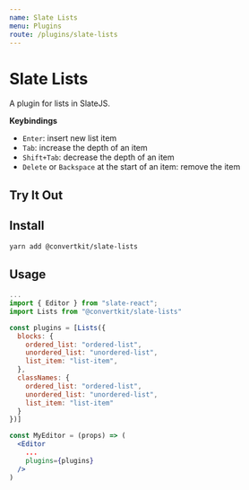 ```yaml
---
name: Slate Lists
menu: Plugins
route: /plugins/slate-lists
---
```



# Slate Lists

A plugin for lists in SlateJS.

**Keybindings**

- `Enter`: insert new list item
- `Tab`: increase the depth of an item
- `Shift+Tab`: decrease the depth of an item
- `Delete` or `Backspace` at the start of an item: remove the item

## Try It Out

<Editor />

## Install

```bash
yarn add @convertkit/slate-lists
```

## Usage

```jsx
...
import { Editor } from "slate-react";
import Lists from "@convertkit/slate-lists"

const plugins = [Lists({
  blocks: {
    ordered_list: "ordered-list",
    unordered_list: "unordered-list",
    list_item: "list-item",
  },
  classNames: {
    ordered_list: "ordered-list",
    unordered_list: "unordered-list",
    list_item: "list-item"
  }
})]

const MyEditor = (props) => (
  <Editor
    ...
    plugins={plugins}
  />
)
```
